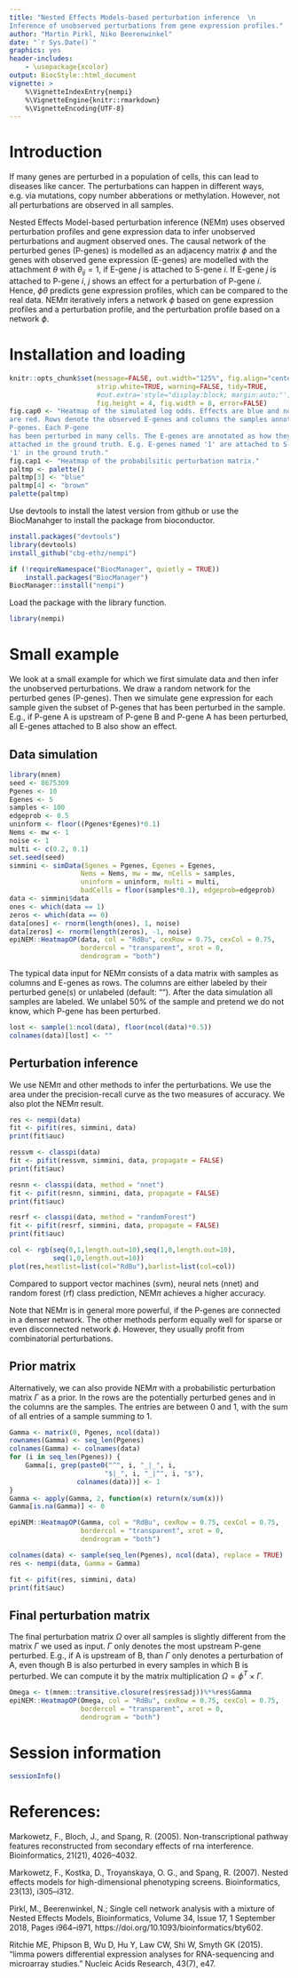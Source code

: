 ```yaml
---
title: "Nested Effects Models-based perturbation inference  \n
Inference of unobserved perturbations from gene expression profiles."
author: "Martin Pirkl, Niko Beerenwinkel"
date: "`r Sys.Date()`"
graphics: yes
header-includes:
    - \usepackage{xcolor}
output: BiocStyle::html_document
vignette: >
    %\VignetteIndexEntry{nempi}
    %\VignetteEngine{knitr::rmarkdown}
    %\VignetteEncoding{UTF-8}
---
```


# Introduction

If many genes are perturbed in a population of cells, this can lead to
diseases like cancer. The perturbations can happen in different ways,
e.g. via mutations, copy number abberations or methylation. However,
not all perturbations are observed in all samples.

Nested Effects Model-based perturbation inference (NEM$\pi$) uses
observed perturbation profiles and gene expression data to infer
unobserved perturbations and augment observed ones. The causal 
network of the perturbed genes
(P-genes) is modelled as an adjacency matrix $\phi$ and the genes with
observed gene expression (E-genes) are modelled with the attachment
$\theta$ with $\theta_{ij}=1$, if E-gene $j$ is attached to 
S-gene $i$. If E-gene $j$ is attached to P-gene $i$, $j$ shows an effect
for a perturbation of P-gene $i$. Hence, $\phi\theta$ predicts gene 
expression profiles, which can be compared to the real 
data. NEM$\pi$ iteratively infers a network $\phi$ based on 
gene expression profiles and a perturbation profile, and the 
perturbation profile based on a network $\phi$.

# Installation and loading
```r
knitr::opts_chunk$set(message=FALSE, out.width="125%", fig.align="center",
                      strip.white=TRUE, warning=FALSE, tidy=TRUE,
                      #out.extra='style="display:block; margin:auto;"',
                      fig.height = 4, fig.width = 8, error=FALSE)
fig.cap0 <- "Heatmap of the simulated log odds. Effects are blue and no effects
are red. Rows denote the observed E-genes and columns the samples annoted by
P-genes. Each P-gene
has been perturbed in many cells. The E-genes are annotated as how they are
attached in the ground truth. E.g. E-genes named '1' are attached to S-gene
'1' in the ground truth."
fig.cap1 <- "Heatmap of the probabilsitic perturbation matrix."
paltmp <- palette()
paltmp[3] <- "blue"
paltmp[4] <- "brown"
palette(paltmp)
```

Use devtools to install the latest version from github or use the
BiocManahger to install the package from bioconductor.

```r
install.packages("devtools")
library(devtools)
install_github("cbg-ethz/nempi")

if (!requireNamespace("BiocManager", quietly = TRUE))
    install.packages("BiocManager")
BiocManager::install("nempi")
```
Load the package with the library function.
```r
library(nempi)
```

# Small example

We look at a small example for which we first simulate data and then
infer the unobserved perturbations. We draw a random network for the
perturbed genes (P-genes). Then we simulate gene expression for each
sample given the subset of P-genes that has been perturbed in the
sample. E.g., if P-gene A is upstream of P-gene B and P-gene A has
been perturbed, all E-genes attached to B also show an effect.

## Data simulation

```r
library(mnem)
seed <- 8675309
Pgenes <- 10
Egenes <- 5
samples <- 100
edgeprob <- 0.5
uninform <- floor((Pgenes*Egenes)*0.1)
Nems <- mw <- 1
noise <- 1
multi <- c(0.2, 0.1)
set.seed(seed)    
simmini <- simData(Sgenes = Pgenes, Egenes = Egenes,
                  Nems = Nems, mw = mw, nCells = samples,
                  uninform = uninform, multi = multi,
                  badCells = floor(samples*0.1), edgeprob=edgeprob)
data <- simmini$data
ones <- which(data == 1)
zeros <- which(data == 0)
data[ones] <- rnorm(length(ones), 1, noise)
data[zeros] <- rnorm(length(zeros), -1, noise)
epiNEM::HeatmapOP(data, col = "RdBu", cexRow = 0.75, cexCol = 0.75,
                  bordercol = "transparent", xrot = 0,
                  dendrogram = "both")
```
The typical data input for NEM$\pi$ consists of a data matrix with
samples as columns and E-genes as rows. The
columns are either labeled by their perturbed gene(s)
or unlabeled (default: ""). After the data
simulation all samples are labeled. We unlabel $50\%$
of the sample and pretend we do not know, which P-gene
has been perturbed.              

```r
lost <- sample(1:ncol(data), floor(ncol(data)*0.5))
colnames(data)[lost] <- ""
```

## Perturbation inference

We use NEM$\pi$ and other methods to infer the perturbations. We 
use the area under the precision-recall curve as the two measures of
accuracy. We also plot the NEM$\pi$ result.

```r
res <- nempi(data)
fit <- pifit(res, simmini, data)
print(fit$auc)

ressvm <- classpi(data)
fit <- pifit(ressvm, simmini, data, propagate = FALSE)
print(fit$auc)

resnn <- classpi(data, method = "nnet")
fit <- pifit(resnn, simmini, data, propagate = FALSE)
print(fit$auc)

resrf <- classpi(data, method = "randomForest")
fit <- pifit(resrf, simmini, data, propagate = FALSE)
print(fit$auc)

col <- rgb(seq(0,1,length.out=10),seq(1,0,length.out=10),
           seq(1,0,length.out=10))
plot(res,heatlist=list(col="RdBu"),barlist=list(col=col))
```

Compared to support vector machines (svm), neural nets (nnet) and
random forest (rf) class prediction, NEM$\pi$ achieves a higher
accuracy.
                  
Note that NEM$\pi$ is in general more powerful, if the P-genes are 
connected in a denser network. The other methods perform equally well 
for sparse or even disconnected network $\phi$. However, they usually 
profit from combinatorial perturbations.

## Prior matrix

Alternatively, we can also provide NEM$\pi$ with a probabilistic
perturbation matrix $\Gamma$ as a prior. In the rows are the potentially
perturbed
genes and in the columns are the samples. The entries are between $0$
and $1$, with the sum of all entries of a sample summing to $1$.

```r
Gamma <- matrix(0, Pgenes, ncol(data))
rownames(Gamma) <- seq_len(Pgenes)
colnames(Gamma) <- colnames(data)
for (i in seq_len(Pgenes)) {
    Gamma[i, grep(paste0("^", i, "_|_", i,
                        "$|_", i, "_|^", i, "$"),
                 colnames(data))] <- 1
}
Gamma <- apply(Gamma, 2, function(x) return(x/sum(x)))
Gamma[is.na(Gamma)] <- 0

epiNEM::HeatmapOP(Gamma, col = "RdBu", cexRow = 0.75, cexCol = 0.75,
                  bordercol = "transparent", xrot = 0,
                  dendrogram = "both")

colnames(data) <- sample(seq_len(Pgenes), ncol(data), replace = TRUE)
res <- nempi(data, Gamma = Gamma)

fit <- pifit(res, simmini, data)
print(fit$auc)
```

## Final perturbation matrix

The final perturbation matrix $\Omega$ over all samples is slightly 
different from the matrix $\Gamma$ we used as input. $\Gamma$ only denotes 
the most upstream P-gene perturbed. E.g., if A is upstream of B, than 
$\Gamma$ only denotes a perturbation of A, even though B is also perturbed 
in every samples in which B is perturbed. We can compute it by the 
matrix multiplication $\Omega = \phi^T \times \Gamma$.

```r
Omega <- t(mnem::transitive.closure(res$res$adj))%*%res$Gamma
epiNEM::HeatmapOP(Omega, col = "RdBu", cexRow = 0.75, cexCol = 0.75,
                  bordercol = "transparent", xrot = 0,
                  dendrogram = "both")
```

# Session information

```r
sessionInfo()
```

# References:

Markowetz, F., Bloch, J., and Spang, R. (2005). Non-transcriptional
pathway features reconstructed from secondary effects
of rna interference. Bioinformatics, 21(21), 4026–4032.

Markowetz, F., Kostka, D., Troyanskaya, O. G., and Spang, R. (2007).
Nested effects models for high-dimensional phenotyping
screens. Bioinformatics, 23(13), i305–i312.

Pirkl, M., Beerenwinkel, N.; Single cell network analysis with a mixture
of Nested Effects Models, Bioinformatics, Volume 34, Issue 17, 1 September
2018,
Pages i964–i971, https://doi.org/10.1093/bioinformatics/bty602.

Ritchie ME, Phipson B, Wu D, Hu Y, Law CW, Shi W, Smyth GK (2015).
“limma powers differential expression analyses for RNA-sequencing and
microarray studies.” Nucleic Acids Research, 43(7), e47.
